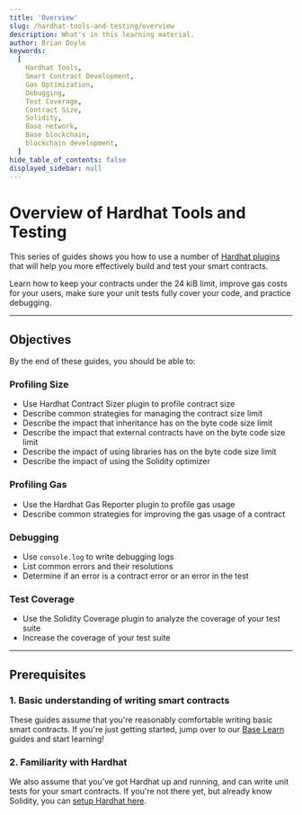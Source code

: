 ```yaml
---
title: 'Overview'
slug: /hardhat-tools-and-testing/overview
description: What's in this learning material.
author: Brian Doyle
keywords:
  [
    Hardhat Tools,
    Smart Contract Development,
    Gas Optimization,
    Debugging,
    Test Coverage,
    Contract Size,
    Solidity,
    Base network,
    Base blockchain,
    blockchain development,
  ]
hide_table_of_contents: false
displayed_sidebar: null
---
```


# Overview of Hardhat Tools and Testing

This series of guides shows you how to use a number of [Hardhat plugins] that will help you more effectively build and test your smart contracts.

Learn how to keep your contracts under the 24 kiB limit, improve gas costs for your users, make sure your unit tests fully cover your code, and practice debugging.

---

## Objectives

By the end of these guides, you should be able to:

### Profiling Size

- Use Hardhat Contract Sizer plugin to profile contract size
- Describe common strategies for managing the contract size limit
- Describe the impact that inheritance has on the byte code size limit
- Describe the impact that external contracts have on the byte code size limit
- Describe the impact of using libraries has on the byte code size limit
- Describe the impact of using the Solidity optimizer

### Profiling Gas

- Use the Hardhat Gas Reporter plugin to profile gas usage
- Describe common strategies for improving the gas usage of a contract

### Debugging

- Use `console.log` to write debugging logs
- List common errors and their resolutions
- Determine if an error is a contract error or an error in the test

### Test Coverage

- Use the Solidity Coverage plugin to analyze the coverage of your test suite
- Increase the coverage of your test suite

---

## Prerequisites

### 1. Basic understanding of writing smart contracts

These guides assume that you're reasonably comfortable writing basic smart contracts. If you're just getting started, jump over to our [Base Learn] guides and start learning!

### 2. Familiarity with Hardhat

We also assume that you've got Hardhat up and running, and can write unit tests for your smart contracts. If you're not there yet, but already know Solidity, you can [setup Hardhat here].

[setup Hardhat here]: https://docs.base.org/learn/hardhat-setup-overview/hardhat-setup-overview-sbs
[Hardhat plugins]: https://hardhat.org/hardhat-runner/plugins
[Base Learn]: https://base.org/learn
